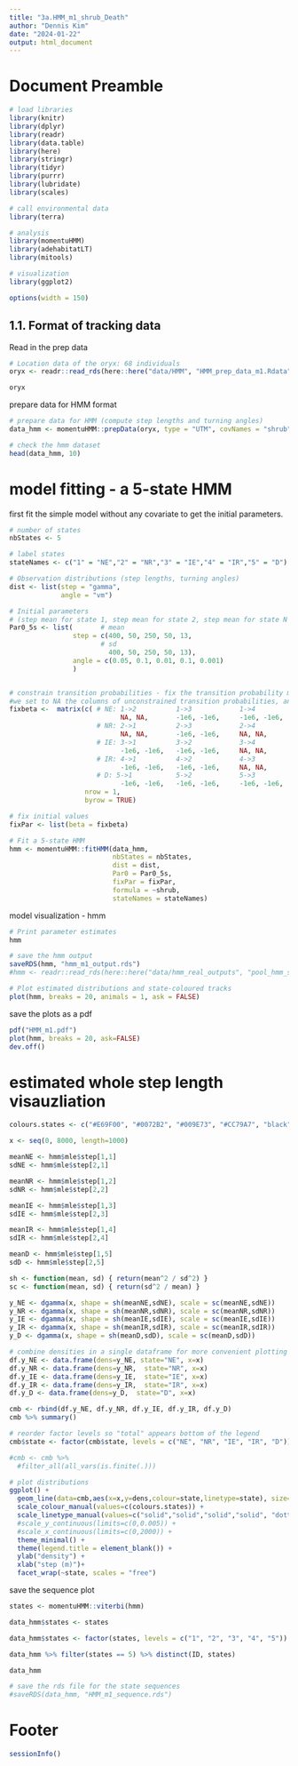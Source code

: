 ---
title: "3a.HMM_m1_shrub_Death"
author: "Dennis Kim"
date: "2024-01-22"
output: html_document
---

# Document Preamble 
```{r preamble, message=FALSE, warning=FALSE}
# load libraries
library(knitr)
library(dplyr)
library(readr)
library(data.table)
library(here)
library(stringr)
library(tidyr)
library(purrr)
library(lubridate)
library(scales)

# call environmental data
library(terra)

# analysis
library(momentuHMM)
library(adehabitatLT)
library(mitools)

# visualization 
library(ggplot2)

options(width = 150)
```

## 1.1. Format of tracking data

Read in the prep data
```{r read in prep data}
# Location data of the oryx: 68 individuals 
oryx <- readr::read_rds(here::here("data/HMM", "HMM_prep_data_m1.Rdata"))

oryx
```

prepare data for HMM format
```{r HMM formats}
# prepare data for HMM (compute step lengths and turning angles)
data_hmm <- momentuHMM::prepData(oryx, type = "UTM", covNames = "shrub")

# check the hmm dataset
head(data_hmm, 10)
```

# model fitting - a 5-state HMM

first fit the simple model without any covariate to get the initial parameters.
```{r 5 state hmm no covariates}
# number of states 
nbStates <- 5

# label states
stateNames <- c("1" = "NE","2" = "NR","3" = "IE","4" = "IR","5" = "D")

# Observation distributions (step lengths, turning angles)
dist <- list(step = "gamma", 
             angle = "vm")

# Initial parameters
# (step mean for state 1, step mean for state 2, step mean for state N so on... same for step SD s1, step SD s2) and (angle concentration s1, angle concentration s2)
Par0_5s <- list(       # mean
                step = c(400, 50, 250, 50, 13,
                       # sd
                         400, 50, 250, 50, 13), 
                angle = c(0.05, 0.1, 0.01, 0.1, 0.001)
                )


# constrain transition probabilities - fix the transition probability matrix to prevent some of the transitions 
#we set to NA the columns of unconstrained transition probabilities, and we again fix the intercept of the other columns to a large negative number (here -1e6) to set the corresponding transition probabilities to be virtually zero (i.e., impossible transition).
fixbeta <-  matrix(c( # NE: 1->2          1->3            1->4          1->5
                            NA, NA,       -1e6, -1e6,     -1e6, -1e6,   -1e6, -1e6,
                      # NR: 2->1          2->3            2->4          2->5
                            NA, NA,       -1e6, -1e6,     NA, NA,       NA, NA,
                      # IE: 3->1          3->2            3->4          3->5
                            -1e6, -1e6,   -1e6, -1e6,     NA, NA,       -1e6, -1e6,
                      # IR: 4->1          4->2            4->3          4->5  
                            -1e6, -1e6,   -1e6, -1e6,     NA, NA,       NA, NA,
                      # D: 5->1           5->2            5->3          5->4
                            -1e6, -1e6,   -1e6, -1e6,     -1e6, -1e6,   -1e6, -1e6), 
                   nrow = 1, 
                   byrow = TRUE)

# fix initial values 
fixPar <- list(beta = fixbeta)

# Fit a 5-state HMM
hmm <- momentuHMM::fitHMM(data_hmm, 
                          nbStates = nbStates, 
                          dist = dist, 
                          Par0 = Par0_5s,
                          fixPar = fixPar,
                          formula = ~shrub,
                          stateNames = stateNames)
```

model visualization - hmm
```{r hmm model output}
# Print parameter estimates
hmm

# save the hmm output 
saveRDS(hmm, "hmm_m1_output.rds")
#hmm <- readr::read_rds(here::here("data/hmm_real_outputs", "pool_hmm_shrub.rds"))
```

```{r hmm visualization}
# Plot estimated distributions and state-coloured tracks
plot(hmm, breaks = 20, animals = 1, ask = FALSE)
```

save the plots as a pdf
```{r example, echo=FALSE, results='hide'}
pdf("HMM_m1.pdf")
plot(hmm, breaks = 20, ask=FALSE)
dev.off()
```

# estimated whole step length visauzliation 

```{r estimated sl2}
colours.states <- c("#E69F00", "#0072B2", "#009E73", "#CC79A7", "black")

x <- seq(0, 8000, length=1000)

meanNE <- hmm$mle$step[1,1]
sdNE <- hmm$mle$step[2,1] 

meanNR <- hmm$mle$step[1,2]
sdNR <- hmm$mle$step[2,2]  

meanIE <- hmm$mle$step[1,3]
sdIE <- hmm$mle$step[2,3]  

meanIR <- hmm$mle$step[1,4] 
sdIR <- hmm$mle$step[2,4]

meanD <- hmm$mle$step[1,5]
sdD <- hmm$mle$step[2,5]

sh <- function(mean, sd) { return(mean^2 / sd^2) }
sc <- function(mean, sd) { return(sd^2 / mean) }

y_NE <- dgamma(x, shape = sh(meanNE,sdNE), scale = sc(meanNE,sdNE))
y_NR <- dgamma(x, shape = sh(meanNR,sdNR), scale = sc(meanNR,sdNR))
y_IE <- dgamma(x, shape = sh(meanIE,sdIE), scale = sc(meanIE,sdIE))
y_IR <- dgamma(x, shape = sh(meanIR,sdIR), scale = sc(meanIR,sdIR))
y_D <- dgamma(x, shape = sh(meanD,sdD), scale = sc(meanD,sdD))

# combine densities in a single dataframe for more convenient plotting
df.y_NE <- data.frame(dens=y_NE, state="NE", x=x)
df.y_NR <- data.frame(dens=y_NR,  state="NR", x=x)
df.y_IE <- data.frame(dens=y_IE,  state="IE", x=x)
df.y_IR <- data.frame(dens=y_IR,  state="IR", x=x)
df.y_D <- data.frame(dens=y_D,  state="D", x=x)

cmb <- rbind(df.y_NE, df.y_NR, df.y_IE, df.y_IR, df.y_D)
cmb %>% summary()

# reorder factor levels so "total" appears bottom of the legend
cmb$state <- factor(cmb$state, levels = c("NE", "NR", "IE", "IR", "D"))

#cmb <- cmb %>%
  #filter_all(all_vars(is.finite(.)))

# plot distributions
ggplot() +
  geom_line(data=cmb,aes(x=x,y=dens,colour=state,linetype=state), size=1) +
  scale_colour_manual(values=c(colours.states)) +
  scale_linetype_manual(values=c("solid","solid","solid","solid", "dotted")) +
  #scale_y_continuous(limits=c(0,0.005)) +
  #scale_x_continuous(limits=c(0,2000)) +
  theme_minimal() +
  theme(legend.title = element_blank()) +
  ylab("density") +
  xlab("step (m)")+
  facet_wrap(~state, scales = "free")
```

save the sequence plot
```{r state spatial visualization}
states <- momentuHMM::viterbi(hmm)

data_hmm$states <- states

data_hmm$states <- factor(states, levels = c("1", "2", "3", "4", "5"))

data_hmm %>% filter(states == 5) %>% distinct(ID, states)

data_hmm

# save the rds file for the state sequences 
#saveRDS(data_hmm, "HMM_m1_sequence.rds")
```

# Footer
```{r footer}
sessionInfo()
```
